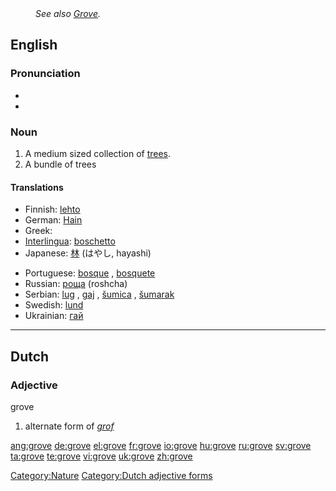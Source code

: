 : ''See also [[Grove]].''
==English==

===Pronunciation===
* {{audio|en-us-grove.ogg|Audio (US)}}
* {{rhymes|əʊv}}

===Noun===
{{en-noun}}

# A medium sized collection of [[tree]]s.
# A bundle of trees

====Translations====
{{trans-top|a medium sized collection of trees}}
* Finnish: [[lehto]]
* German: [[Hain]] {{m}}
* Greek: {{t|el|σύδεντρο|n|tr=sýdentro}}
* [[Interlingua]]: [[boschetto]]
* Japanese: [[林]] (はやし, hayashi)
{{trans-mid}}
* Portuguese: [[bosque]] {{m}}, [[bosquete]] {{m}}
* Russian: [[роща]] (roshcha) {{f}}
* Serbian: [[lug]] {{m}}, [[gaj]] {{m}}, [[šumica]] {{f}}, [[šumarak]] {{m}}
* Swedish: [[lund]]
* Ukrainian: [[гай]] {{m}}
{{trans-bottom}}

[[Category:Nature]]

----

==Dutch==

===Adjective===
;grove

# alternate form of ''[[grof]]''

[[Category:Dutch adjective forms]]

[[ang:grove]]
[[de:grove]]
[[el:grove]]
[[fr:grove]]
[[io:grove]]
[[hu:grove]]
[[ru:grove]]
[[sv:grove]]
[[ta:grove]]
[[te:grove]]
[[vi:grove]]
[[uk:grove]]
[[zh:grove]]